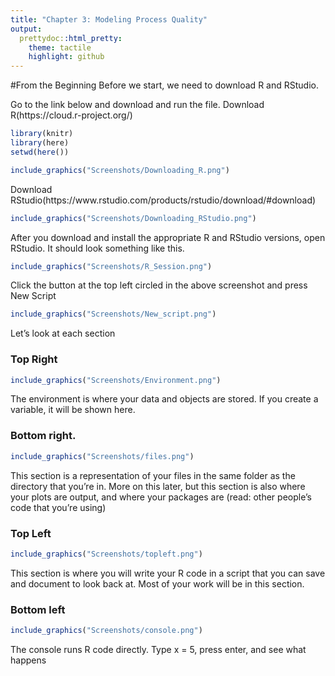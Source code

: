```yaml
---
title: "Chapter 3: Modeling Process Quality"
output:
  prettydoc::html_pretty:
    theme: tactile
    highlight: github
---
```


#From the Beginning
Before we start, we need to download R and RStudio.

Go to the link below and download and run the file. 
Download R(https://cloud.r-project.org/)

```r
library(knitr)
library(here)
setwd(here())
```

```r
include_graphics("Screenshots/Downloading_R.png")
```


Download RStudio(https://www.rstudio.com/products/rstudio/download/#download)


```r

include_graphics("Screenshots/Downloading_RStudio.png")


```

After you download and install the appropriate R and RStudio versions, open RStudio. It should look something like this. 

```r
include_graphics("Screenshots/R_Session.png")
```

Click the button at the top left circled in the above screenshot and press New Script

```r
include_graphics("Screenshots/New_script.png")
```

Let's look at each section

### Top Right

```r
include_graphics("Screenshots/Environment.png")
```

The environment is where your data and objects are stored. If you create a variable, it will be shown here. 

### Bottom right. 

```r
include_graphics("Screenshots/files.png")
```

This section is a representation of your files in the same folder as the directory that you're in. More on this later, but this section is also where your plots are output, and where your packages are (read: other people's code that you're using)

### Top Left

```r
include_graphics("Screenshots/topleft.png")
```

This section is where you will write your R code in a script that you can save and document to look back at. Most of your work will be in this section.

### Bottom left 

```r
include_graphics("Screenshots/console.png")
```

The console runs R code directly. Type x = 5, press enter, and see what happens

```r

```



